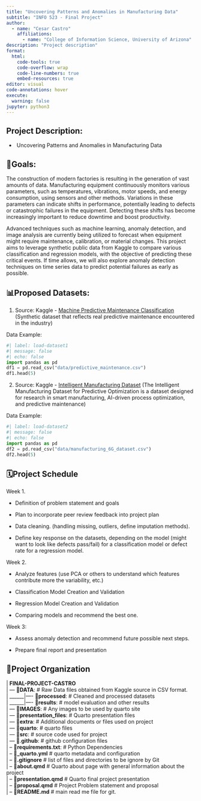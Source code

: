 ```yaml
---
title: "Uncovering Patterns and Anomalies in Manufacturing Data"
subtitle: "INFO 523 - Final Project"
author: 
  - name: "Cesar Castro"
    affiliations:
      - name: "College of Information Science, University of Arizona"
description: "Project description"
format:
  html:
    code-tools: true
    code-overflow: wrap
    code-line-numbers: true
    embed-resources: true
editor: visual
code-annotations: hover
execute:
  warning: false
jupyter: python3
---
```


## **Project Description:**

-    Uncovering Patterns and Anomalies in Manufacturing Data

## **🎯Goals:**

The construction of modern factories is resulting in the generation of vast amounts of data. Manufacturing equipment continuously monitors various parameters, such as temperatures, vibrations, motor speeds, and energy consumption, using sensors and other methods. Variations in these parameters can indicate shifts in performance, potentially leading to defects or catastrophic failures in the equipment. Detecting these shifts has become increasingly important to reduce downtime and boost productivity.

Advanced techniques such as machine learning, anomaly detection, and image analysis are currently being utilized to forecast when equipment might require maintenance, calibration, or material changes. This project aims to leverage synthetic public data from Kaggle to compare various classification and regression models, with the objective of predicting these critical events. If time allows, we will also explore anomaly detection techniques on time series data to predict potential failures as early as possible.

## **📊Proposed Datasets:**

1.  Source: Kaggle - [Machine Predictive Maintenance Classification](https://www.kaggle.com/datasets/shivamb/machine-predictive-maintenance-classification) (Synthetic dataset that reflects real predictive maintenance encountered in the industry)

Data Example:

```python
#| label: load-dataset1
#| message: false
#| echo: false
import pandas as pd
df1 = pd.read_csv("data/predictive_maintenance.csv")
df1.head(5)
```

2.  Source: Kaggle - [Intelligent Manufacturing Dataset](https://www.kaggle.com/datasets/ziya07/intelligent-manufacturing-dataset/data) (The Intelligent Manufacturing Dataset for Predictive Optimization is a dataset designed for research in smart manufacturing, AI-driven process optimization, and predictive maintenance)

Data Example:

```python
#| label: load-dataset2
#| message: false
#| echo: false
import pandas as pd
df2 = pd.read_csv("data/manufacturing_6G_dataset.csv")
df2.head(5)
```

## 🗓️**Project Schedule**

Week 1.

-   Definition of problem statement and goals

-   Plan to incorporate peer review feedback into project plan

-   Data cleaning. (handling missing, outliers, define imputation methods).

-   Define key response on the datasets, depending on the model (might want to look like defects pass/fail) for a classification model or defect rate for a regression model. 

Week 2. 

-   Analyze features (use PCA or others to understand which features contribute more the variability, etc.)

-   Classification Model Creation and Validation

-   Regression Model Creation and Validation

-   Comparing models and recommend the best one. 

Week 3:

-   Assess anomaly detection and recommend future possible next steps. 

-   Prepare final report and presentation

## 📁**Project Organization**

| \| **FINAL-PROJECT-CASTRO**
| \| — 📁**DATA**: # Raw Data files obtained from Kaggle source in CSV format.
| \| \_\_\_\_\_\_\|—- 📁**processed**: # Cleaned and processed datasets
| \| \_\_\_\_\_\_\|—- 📁**results**: # model evaluation and other results
| \| — 📁**IMAGES**: # Any images to be used by quarto site
| \| — 📁**presentation_files**: # Quarto presentation files
| \| — 📁**extra**: # Additional documents or files used on project
| \| — 📁**quarto**: # quarto files
| \| — 📁**src**: # source code used for project
| \| — 📁.**github**: # github configuration files
| \| – 📄**requirements.txt**: # Python Dependencies
| \| – 📄**\_quarto.yml** # quarto metadata and configuration
| \| – 📄**.gitignore** # list of files and directories to be ignore by Git
| \| – 📄**about.qmd** # Quarto about page with general information about the project
| \| – 📄**presentation.qmd** # Quarto final project presentation
| \| – 📄**proposal.qmd** # Project Problem statement and proposal
| \| – 📄**README.md** # main read me file for git.
|
